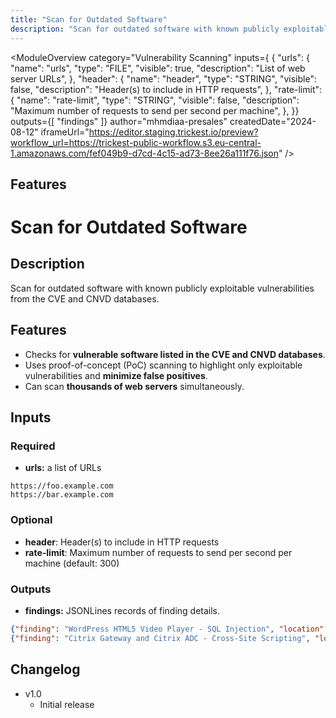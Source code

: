 ```yaml
---
title: "Scan for Outdated Software"
description: "Scan for outdated software with known publicly exploitable vulnerabilities from the CVE and CNVD databases"
---
```



<ModuleOverview 
  category="Vulnerability Scanning"
  inputs={ {
  "urls": {
    "name": "urls",
    "type": "FILE",
    "visible": true,
    "description": "List of web server URLs",
  },
  "header": {
    "name": "header",
    "type": "STRING",
    "visible": false,
    "description": "Header(s) to include in HTTP requests",
  },
  "rate-limit": {
    "name": "rate-limit",
    "type": "STRING",
    "visible": false,
    "description": "Maximum number of requests to send per second per machine",
  },
}}
  outputs={[ 
    "findings"
  ]}
  author="mhmdiaa-presales"
  createdDate="2024-08-12"
  iframeUrl="https://editor.staging.trickest.io/preview?workflow_url=https://trickest-public-workflow.s3.eu-central-1.amazonaws.com/fef049b9-d7cd-4c15-ad73-8ee26a111f76.json"
/>

## Features
# Scan for Outdated Software

## Description
Scan for outdated software with known publicly exploitable vulnerabilities from the CVE and CNVD databases.

## Features
- Checks for **vulnerable software listed in the CVE and CNVD databases**.
- Uses proof-of-concept (PoC) scanning to highlight only exploitable vulnerabilities and **minimize false positives**.
- Can scan **thousands of web servers** simultaneously.

## Inputs
### Required
- **urls:** a list of URLs
```
https://foo.example.com
https://bar.example.com
```

### Optional
- **header**: Header(s) to include in HTTP requests
- **rate-limit**: Maximum number of requests to send per second per machine (default: 300)


### Outputs
- **findings:** JSONLines records of finding details.
```json
{"finding": "WordPress HTML5 Video Player - SQL Injection", "location": "https://foo.example.com/?rest_route=/h5vp/v1/view/1&id=1'+AND+(SELECT+1+FROM+(SELECT(SLEEP(6)))a)--+-", "severity": "critical", "hostname": "foo.example.com", "domain_name": "example.com", "method": "GET", "description": "WordPress HTML5 Video Player plugin is vulnerable to SQL injection. An unauthenticated attacker can exploit this vulnerability to perform SQL injection attacks"}
{"finding": "Citrix Gateway and Citrix ADC - Cross-Site Scripting", "location": "https://bar.example.com/oauth/idp/logout?post_logout_redirect_uri=%0d%0a%0d%0a<script>alert(document.domain)</script>", "severity": "medium", "hostname": "bar.example.com", "domain_name": "example.com", "method": "GET", "description": "Citrix ADC and Citrix Gateway versions before 13.1 and 13.1-45.61, 13.0 and 13.0-90.11, 12.1 and 12.1-65.35 contain a cross-site scripting vulnerability due to improper input validation."}
```


## Changelog
- v1.0
    - Initial release